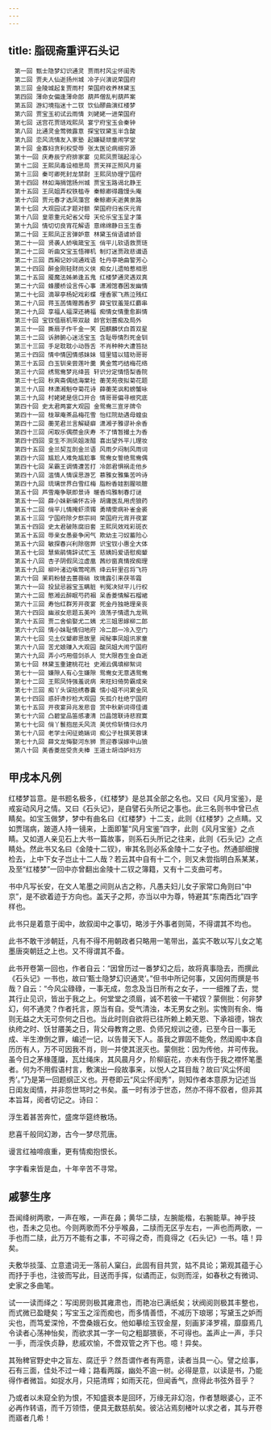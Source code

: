 ```yaml
---
---
---
```

title: 脂砚斋重评石头记
---


```
　第一回 甄士隐梦幻识通灵 贾雨村风尘怀闺秀
　第二回 贾夫人仙逝扬州城 冷子兴演说荣国府
　第三回 金陵城起复贾雨村 荣国府收养林黛玉
　第四回 薄命女偏逢薄命郎 葫芦僧乱判葫芦案
　第五回 游幻境指迷十二钗 饮仙醪曲演红楼梦
　第六回 贾宝玉初试云雨情 刘姥姥一进荣国府
　第七回 送宫花贾琏戏熙凤 宴宁府宝玉会秦钟
　第八回 比通灵金莺微露意 探宝钗黛玉半含酸
　第九回 恋风流情友入家塾 起嫌疑顽童闹学堂
　第十回 金寡妇贪利权受辱 张太医论病细穷源
　第十一回 庆寿辰宁府排家宴 见熙凤贾瑞起淫心
　第十二回 王熙凤毒设相思局 贾天祥正照风月鉴
　第十三回 秦可卿死封龙禁尉 王熙凤协理宁国府
　第十四回 林如海捐馆扬州城 贾宝玉路谒北静王
　第十五回 王凤姐弄权铁槛寺 秦鲸卿得趣馒头庵
　第十六回 贾元春才选凤藻宫 秦鲸卿夭逝黄泉路
　第十七回 大观园试才题对额 荣国府归省庆元宵
　第十八回 皇恩重元妃省父母 天伦乐宝玉呈才藻
　第十九回 情切切良宵花解语 意绵绵静日玉生香
　第二十回 王熙凤正言弹妒意 林黛玉俏语谑娇音
　第二十一回 贤袭人娇嗔箴宝玉 俏平儿软语救贾琏
　第二十二回 听曲文宝玉悟禅机 制灯迷贾政悲谶语
　第二十三回 西厢记妙词通戏语 牡丹亭艳曲警芳心
　第二十四回 醉金刚轻财尚义侠 痴女儿遗帕惹相思
　第二十五回 魇魔法姊弟逢五鬼 红楼梦通灵遇双真
　第二十六回 蜂腰桥设言传心事 潇湘馆春困发幽情
　第二十七回 滴翠亭杨妃戏彩蝶 埋香冢飞燕泣残红
　第二十八回 蒋玉菡情赠茜香罗 薛宝钗羞笼红麝串
　第二十九回 享福人福深还祷福 痴情女情重愈斟情
　第三十回 宝钗借扇机带双敲 龄官划蔷痴及局外
　第三十一回 撕扇子作千金一笑 因麒麟伏白首双星
　第三十二回 诉肺腑心迷活宝玉 含耻辱情烈死金钏
　第三十三回 手足耽耽小动唇舌 不肖种种大遭笞挞
　第三十四回 情中情因情感妹妹 错里错以错劝哥哥
　第三十五回 白玉钏亲尝莲叶羹 黄金莺巧结梅花络
　第三十六回 绣鸳鸯梦兆绛芸 轩识分定情悟梨香院
　第三十七回 秋爽斋偶结海棠社 蘅芜苑夜拟菊花题
　第三十八回 林潇湘魁夺菊花诗 薛蘅芜讽和螃蟹咏
　第三十九回 村姥姥是信口开合 情哥哥偏寻根究底
　第四十回 史太君两宴大观园 金鸳鸯三宣牙牌令
　第四十一回 栊翠庵茶品梅花雪 怡红院劫遇母蝗虫
　第四十二回 蘅芜君兰言解疑癖 潇湘子雅谬补余香
　第四十三回 闲取乐偶攒金庆寿 不了情暂撮土为香
　第四十四回 变生不测凤姐泼醋 喜出望外平儿理妆
　第四十五回 金兰契互剖金兰语 风雨夕闷制风雨词
　第四十六回 尴尬人难免尴尬事 鸳鸯女誓绝鸳鸯偶
　第四十七回 呆霸王调情遭苦打 冷郎君惧祸走他乡
　第四十八回 滥情人情误思游艺 慕雅女雅集苦吟诗
　第四十九回 琉璃世界白雪红梅 脂粉香娃割腥啖膻
　第五十回 芦雪庵争联即景诗 暖香坞雅制春灯谜
　第五十一回 薛小妹新编怀古诗 胡庸医乱用虎狼药
　第五十二回 俏平儿情掩虾须镯 勇晴雯病补雀金裘
　第五十三回 宁国府除夕祭宗祠 荣国府元宵开夜宴
　第五十四回 史太君破陈腐旧套 王熙凤效戏彩斑衣
　第五十五回 辱亲女愚妾争闲气 欺幼主刁奴蓄险心
　第五十六回 敏探春兴利除宿弊 识宝钗小惠全大体
　第五十七回 慧紫鹃情辞试忙玉 慈姨妈爱语慰痴颦
　第五十八回 杏子阴假凤泣虚凰 茜纱窗真情揆痴理
　第五十九回 柳叶渚边嗔莺咤燕 绛云轩里召将飞符
　第六十回 茉莉粉替去蔷薇硝 玫瑰露引来茯苓霜
　第六十一回 投鼠忌器宝玉瞒脏 判冤决狱平儿行权
　第六十二回 憨湘云醉眠芍药裀 呆香菱情解石榴裙
　第六十三回 寿怡红群芳开夜宴 死金丹独艳理亲丧
　第六十四回 幽淑女悲题五美吟 浪荡子情遗九龙珮
　第六十五回 贾二舍偷娶尤二姨 尤三姐思嫁柳二郎
　第六十六回 情小妹耻情归地府 冷二郎一冷入空门
　第六十七回 见土仪颦卿思故里 闻秘事凤姐讯家童
　第六十八回 苦尤娘赚入大观园 酸凤姐大闹宁国府
　第六十九回 弄小巧用借剑杀人 觉大限吞生金自逝
　第七十回 林黛玉重建桃花社 史湘云偶填柳絮词
　第七十一回 嫌隙人有心生嫌隙 鸳鸯女无意遇鸳鸯
　第七十二回 王熙凤恃强羞说病 来旺妇倚势霸成亲
　第七十三回 痴丫头误拾绣春囊 懦小姐不问累金凤
　第七十四回 惑奸谗抄检大观园 矢孤介杜绝宁国府
　第七十五回 开夜宴异兆发悲音 赏中秋新词得佳谶
　第七十六回 凸碧堂品笛感凄清 凹晶馆联诗悲寂寞
　第七十七回 俏丫鬟抱屈夭风流 美优伶斩情归水月
　第七十八回 老学士闲征姽婳词 痴公子杜撰芙蓉诔
　第七十九回 薛文龙悔娶河东狮 贾迎春误嫁中山狼
　第八十回 美香菱屈受贪夫棒 王道士胡诌妒妇方
```



## 甲戌本凡例

红楼梦旨意。是书题名极多，《红楼梦》是总其全部之名也。又曰《风月宝鉴》，是戒妄动风月之情。又曰《石头记》，是自譬石头所记之事也。此三名则书中曾已点睛矣。如宝玉做梦，梦中有曲名曰《红楼梦》十二支，此则《红楼梦》之点睛。又如贾瑞病，跛道人持一镜来，上面即錾“风月宝鉴”四字，此则《风月宝鉴》之点睛。又如道人亲见石上大书一篇故事，则系石头所记之往来，此则《石头记》之点睛处。然此书又名曰《金陵十二钗》，审其名则必系金陵十二女子也。然通部细搜检去，上中下女子岂止十二人哉？若云其中自有十二个，则又未尝指明白系某某，及至“红楼梦”一回中亦曾翻出金陵十二钗之簿籍，又有十二支曲可考。

书中凡写长安，在文人笔墨之间则从古之称，凡愚夫妇儿女子家常口角则曰“中京”，是不欲着迹于方向也。盖天子之邦，亦当以中为尊，特避其“东南西北”四字样也。

此书只是着意于闺中，故叙闺中之事切，略涉于外事者则简，不得谓其不均也。

此书不敢干涉朝廷，凡有不得不用朝政者只略用一笔带出，盖实不敢以写儿女之笔墨唐突朝廷之上也。又不得谓其不备。

此书开卷第一回也，作者自云：“因曾历过一番梦幻之后，故将真事隐去，而撰此《石头记》一书也，故曰’甄士隐梦幻识通灵’。”但书中所记何事，又因何而撰是书哉？自云：“今风尘碌碌，一事无成，忽念及当日所有之女子，一一细推了去，觉其行止见识，皆出于我之上。何堂堂之须眉，诚不若彼一干裙钗？蒙侧批：何非梦幻，何不通灵？作者托言，原当有自。受气清浊，本无男女之别。实愧则有余、悔则无益之大无可奈何之日也。当此时则自欲将已往所赖上赖天恩、下承祖德，锦衣纨绔之时、饫甘餍美之日，背父母教育之恩、负师兄规训之德，已至今日一事无成、半生潦倒之罪，编述一记，以告普天下人。虽我之罪固不能免，然闺阁中本自历历有人，万不可因我不肖，则一并使其泯灭也。蒙侧批：因为传他，并可传我。虽今日之茅椽蓬牖，瓦灶绳床，其风晨月夕，阶柳庭花，亦未有伤于我之襟怀笔墨者。何为不用假语村言，敷演出一段故事来，以悦人之耳目哉？故曰’风尘怀闺秀’。”乃是第一回题纲正义也。开卷即云“风尘怀闺秀”，则知作者本意原为记述当日闺友闺情，并非怨世骂时之书矣。虽一时有涉于世态，然亦不得不叙者，但非其本旨耳，阅者切记之。诗曰：

浮生着甚苦奔忙，盛席华筵终散场。

悲喜千般同幻渺，古今一梦尽荒唐。

谩言红袖啼痕重，更有情痴抱恨长。

字字看来皆是血，十年辛苦不寻常。





## 戚蓼生序

吾闻绛树两歌，一声在喉，一声在鼻；黄华二牍，左腕能楷，右腕能草。神乎技也，吾未之见也。今则两歌而不分乎喉鼻，二牍而无区乎左右，一声也而两歌，一手也而二牍，此万万不能有之事，不可得之奇，而竟得之《石头记》一书。嘻！异矣。

夫敷华掞藻、立意遣词无一落前人窠臼，此固有目共赏，姑不具论；第观其蕴于心而抒于手也，注彼而写此，目送而手挥，似谲而正，似则而淫，如春秋之有微词、史家之多曲笔。

试一一读而绎之：写闺房则极其雍肃也，而艳冶已满纸矣；状阀阅则极其丰整也，而式微已盈睫矣；写宝玉之淫而痴也，而多情善悟，不减历下琅琊；写黛玉之妒而尖也，而笃爱深怜，不啻桑娥石女。他如摹绘玉钗金屋，刻画芗泽罗襦，靡靡焉几令读者心荡神怡矣，而欲求其一字一句之粗鄙猥亵，不可得也。盖声止一声，手只一手，而淫佚贞静，悲戚欢愉，不啻双管之齐下也。噫！异矣。

其殆稗官野史中之盲左、腐迁乎？然吾谓作者有两意，读者当具一心。譬之绘事，石有三面，佳处不过一峰；路看两蹊，幽处不逾一树。必得是意，以读是书，乃能得作者微旨。如捉水月，只挹清辉；如雨天花，但闻香气，庶得此书弦外音乎？

乃或者以未窥全豹为恨，不知盛衰本是回环，万缘无非幻泡，作者慧眼婆心，正不必再作转语，而千万领悟，便具无数慈航矣。彼沾沾焉刻楮叶以求之者，其与开卷而寤者几希！